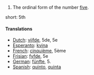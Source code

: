 # The ordinal form of the number [[five]].

short: 5th

====Translations====

*[[Dutch]]: [[vijfde]], 5de, 5e
*[[Esperanto]]: [[kvina]]
*[[French]]: [[cinquième]], 5ème
*[[Frisian]]: [[fyfde]], 5e
*[[German]]: [[fünfte]], 5.
*[[Spanish]]: [[quinto]], [[quinta]]